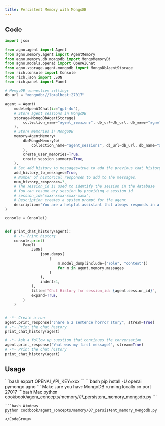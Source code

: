 ```yaml
---
title: Persistent Memory with MongoDB
---
```


## Code

```python cookbook/agent_concepts/memory/07_persistent_memory_mongodb.py
import json

from agno.agent import Agent
from agno.memory.agent import AgentMemory
from agno.memory.db.mongodb import MongoMemoryDb
from agno.models.openai import OpenAIChat
from agno.storage.agent.mongodb import MongoDbAgentStorage
from rich.console import Console
from rich.json import JSON
from rich.panel import Panel

# MongoDB connection settings
db_url = "mongodb://localhost:27017"

agent = Agent(
    model=OpenAIChat(id="gpt-4o"),
    # Store agent sessions in MongoDB
    storage=MongoDbAgentStorage(
        collection_name="agent_sessions", db_url=db_url, db_name="agno"
    ),
    # Store memories in MongoDB
    memory=AgentMemory(
        db=MongoMemoryDb(
            collection_name="agent_sessions", db_url=db_url, db_name="agno"
        ),
        create_user_memories=True,
        create_session_summary=True,
    ),
    # Set add_history_to_messages=true to add the previous chat history to the messages sent to the Model.
    add_history_to_messages=True,
    # Number of historical responses to add to the messages.
    num_history_responses=3,
    # The session_id is used to identify the session in the database
    # You can resume any session by providing a session_id
    # session_id="xxxx-xxxx-xxxx-xxxx",
    # Description creates a system prompt for the agent
    description="You are a helpful assistant that always responds in a polite, upbeat and positive manner.",
)

console = Console()


def print_chat_history(agent):
    # -*- Print history
    console.print(
        Panel(
            JSON(
                json.dumps(
                    [
                        m.model_dump(include={"role", "content"})
                        for m in agent.memory.messages
                    ]
                ),
                indent=4,
            ),
            title=f"Chat History for session_id: {agent.session_id}",
            expand=True,
        )
    )


# -*- Create a run
agent.print_response("Share a 2 sentence horror story", stream=True)
# -*- Print the chat history
print_chat_history(agent)

# -*- Ask a follow up question that continues the conversation
agent.print_response("What was my first message?", stream=True)
# -*- Print the chat history
print_chat_history(agent)
```

## Usage

<Steps>
  <Snippet file="create-venv-step.mdx" />

  <Step title="Set your API key">
    ```bash
    export OPENAI_API_KEY=xxx
    ```
  </Step>

  <Step title="Install libraries">
    ```bash
    pip install -U openai pymongo agno
    ```
  </Step>

  <Step title="Run MongoDB">
    Make sure you have MongoDB running locally on port 27017
  </Step>

  <Step title="Run Agent">
    <CodeGroup>
    ```bash Mac
    python cookbook/agent_concepts/memory/07_persistent_memory_mongodb.py
    ```

    ```bash Windows
    python cookbook/agent_concepts/memory/07_persistent_memory_mongodb.py
    ```
    </CodeGroup>
  </Step>
</Steps>